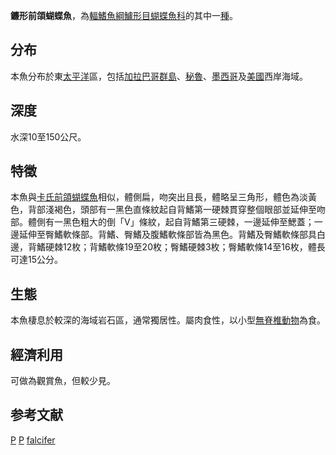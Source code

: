 {{Speciesbox 
| taxon = Prognathodes falcifer
| status = NE
| status_system = IUCN
| authority = C. L. Hubbs & Rechnitzer, 1958
| synonyms = 
}}
'''鐮形前頜蝴蝶魚'''，為[[輻鰭魚綱|輻鰭魚綱]][[鱸形目|鱸形目]][[蝴蝶魚科|蝴蝶魚科]]的其中一[[種|種]]。

==分布==
本魚分布於東[[太平洋|太平洋]]區，包括[[加拉巴哥群島|加拉巴哥群島]]、[[秘魯|秘魯]]、[[墨西哥|墨西哥]]及[[美國|美國]]西岸海域。

==深度==
水深10至150公尺。

==特徵==
本魚與[[卡氏前頜蝴蝶魚|卡氏前頜蝴蝶魚]]相似，體側扁，吻突出且長，體略呈三角形，體色為淡黃色，背部淺褐色，頭部有一黑色直條紋起自背鰭第一硬棘貫穿整個眼部並延伸至吻部。體側有一黑色粗大的倒「V」條紋，起自背鰭第三硬棘，一邊延伸至鰓蓋；一邊延伸至臀鰭軟條部。背鰭、臀鰭及腹鰭軟條部皆為黑色。背鰭及臀鰭軟條部具白邊，背鰭硬棘12枚；背鰭軟條19至20枚；臀鰭硬棘3枚；臀鰭軟條14至16枚，體長可達15公分。

==生態==
本魚棲息於較深的海域岩石區，通常獨居性。屬肉食性，以小型[[無脊椎動物|無脊椎動物]]為食。

==經濟利用==
可做為觀賞魚，但較少見。

==参考文献==
{{Reflist}}
{{Taxonbar}}

[[Category:1958年描述的魚類|P]]
[[Category:觀賞魚|P]]
[[Category:前頷蝴蝶魚屬|falcifer]]